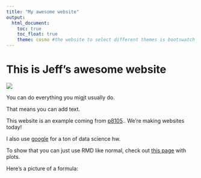 ```yaml
---
title: "My awesome website"
output: 
  html_document:
    toc: true
    toc_float: true
    theme: cosmo #the website to select different themes is bootswatch
---
```


# This is Jeff's awesome website

![](https://media.giphy.com/media/drXGoW1iudhKw/giphy.gif)

You can do everything you migjt usually do.

That means you can add text.

This website is an example coming from [p8105](https://p8105.com/index.html).. We're making websites today!

I also use [google](https://www.google.com/?zx=1760624305316&no_sw_cr=1) for a ton of data science hw.

To show that you can just use RMD like normal, check out [this page](plots.html) with plots.


Here's a picture of a formula: 

